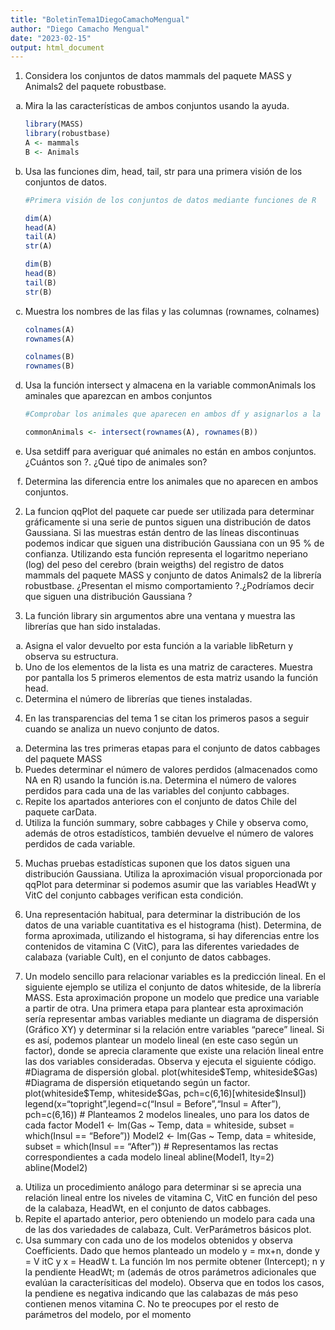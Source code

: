 ```yaml
---
title: "BoletinTema1DiegoCamachoMengual"
author: "Diego Camacho Mengual"
date: "2023-02-15"
output: html_document
---
```


1.  Considera los conjuntos de datos mammals del paquete MASS y Animals2 del paquete robustbase.

```{=html}
<!-- -->
```
a.  Mira la las características de ambos conjuntos usando la ayuda.

    ```r
    library(MASS)
    library(robustbase)
    A <- mammals
    B <- Animals
    ```

b.  Usa las funciones dim, head, tail, str para una primera visión de los conjuntos de datos.

    ```r

    #Primera visión de los conjuntos de datos mediante funciones de R

    dim(A)
    head(A)
    tail(A)
    str(A)
    ```

    ```r
    dim(B)
    head(B)
    tail(B)
    str(B)
    ```

c.  Muestra los nombres de las filas y las columnas (rownames, colnames)

    ```r
    colnames(A)
    rownames(A)
    ```

    ```r
    colnames(B)
    rownames(B)
    ```

d.  Usa la función intersect y almacena en la variable commonAnimals los aminales que aparezcan en ambos conjuntos

    ```r
    #Comprobar los animales que aparecen en ambos df y asignarlos a la variable commonAnimals

    commonAnimals <- intersect(rownames(A), rownames(B))

    ```

e.  Usa setdiff para averiguar qué animales no están en ambos conjuntos. ¿Cuántos son ?. ¿Qué tipo de animales son?

f.  Determina las diferencia entre los animales que no aparecen en ambos conjuntos.

```{=html}
<!-- -->
```
2.  La funcion qqPlot del paquete car puede ser utilizada para determinar gráficamente si una serie de puntos siguen una distribución de datos Gaussiana. Si las muestras están dentro de las líneas discontinuas podemos indicar que siguen una distribución Gaussiana con un 95 % de confianza. Utilizando esta función representa el logaritmo neperiano (log) del peso del cerebro (brain weigths) del registro de datos mammals del paquete MASS y conjunto de datos Animals2 de la librería robustbase. ¿Presentan el mismo comportamiento ?.¿Podríamos decir que siguen una distribución Gaussiana ?

3.  La función library sin argumentos abre una ventana y muestra las librerías que han sido instaladas.

```{=html}
<!-- -->
```
a.  Asigna el valor devuelto por esta función a la variable libReturn y observa su estructura.
b.  Uno de los elementos de la lista es una matriz de caracteres. Muestra por pantalla los 5 primeros elementos de esta matriz usando la función head.
c.  Determina el número de librerías que tienes instaladas.

```{=html}
<!-- -->
```
4.  En las transparencias del tema 1 se citan los primeros pasos a seguir cuando se analiza un nuevo conjunto de datos.

```{=html}
<!-- -->
```
a.  Determina las tres primeras etapas para el conjunto de datos cabbages del paquete MASS
b.  Puedes determinar el número de valores perdidos (almacenados como NA en R) usando la función is.na. Determina el número de valores perdidos para cada una de las variables del conjunto cabbages.
c.  Repite los apartados anteriores con el conjunto de datos Chile del paquete carData.
d.  Utiliza la función summary, sobre cabbages y Chile y observa como, además de otros estadísticos, también devuelve el número de valores perdidos de cada variable.

```{=html}
<!-- -->
```
5.  Muchas pruebas estadísticas suponen que los datos siguen una distribución Gaussiana. Utiliza la aproximación visual proporcionada por qqPlot para determinar si podemos asumir que las variables HeadWt y VitC del conjunto cabbages verifican esta condición.

6.  Una representación habitual, para determinar la distribución de los datos de una variable cuantitativa es el histograma (hist). Determina, de forma aproximada, utilizando el histograma, si hay diferencias entre los contenidos de vitamina C (VitC), para las diferentes variedades de calabaza (variable Cult), en el conjunto de datos cabbages.

7.  Un modelo sencillo para relacionar variables es la predicción lineal. En el siguiente ejemplo se utiliza el conjunto de datos whiteside, de la librería MASS. Esta aproximación propone un modelo que predice una variable a partir de otra. Una primera etapa para plantear esta aproximación sería representar ambas variables mediante un diagrama de dispersión (Gráfico XY) y determinar si la relación entre variables "parece" lineal. Si es así, podemos plantear un modelo lineal (en este caso según un factor), donde se aprecia claramente que existe una relación lineal entre las dos variables consideradas. Observa y ejecuta el siguiente código. #Diagrama de dispersión global. plot(whiteside\$Temp, whiteside\$Gas) #Diagrama de dispersión etiquetando según un factor. plot(whiteside\$Temp, whiteside\$Gas, pch=c(6,16)[whiteside\$Insul]) legend(x="topright",legend=c("Insul = Before","Insul = After"), pch=c(6,16)) \# Planteamos 2 modelos lineales, uno para los datos de cada factor Model1 \<- lm(Gas \~ Temp, data = whiteside, subset = which(Insul == "Before")) Model2 \<- lm(Gas \~ Temp, data = whiteside, subset = which(Insul == "After")) \# Representamos las rectas correspondientes a cada modelo lineal abline(Model1, lty=2) abline(Model2)

```{=html}
<!-- -->
```
a.  Utiliza un procedimiento análogo para determinar si se aprecia una relación lineal entre los niveles de vitamina C, VitC en función del peso de la calabaza, HeadWt, en el conjunto de datos cabbages.
b.  Repite el apartado anterior, pero obteniendo un modelo para cada una de las dos variedades de calabaza, Cult. VerParámetros básicos plot.
c.  Usa summary con cada uno de los modelos obtenidos y observa Coefficients. Dado que hemos planteado un modelo y = mx+n, donde y = V itC y x = HeadW t. La función lm nos permite obtener (Intercept); n y la pendiente HeadWt; m (además de otros parámetros adicionales que evalúan la caracterísiticas del modelo). Observa que en todos los casos, la pendiene es negativa indicando que las calabazas de más peso contienen menos vitamina C. No te preocupes por el resto de parámetros del modelo, por el momento
